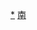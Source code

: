 {{navbox
| name   = 臺南公路網
| title  =[[臺南市|台南]][[臺南市交通#公路|公路網]]
| above = 
| abovestyle = 
| style  = width:100%;
| state  = collapsed

| group1 = [[中華民國國道|高速公路]]
|  list1 = {{Navbox subgroup
|  group1 = 南北向
|   list1 = {{Jct|country=TWN|NH|1}}・{{Jct|country=TWN|NH|3}}・[[File:TWHW7.svg|20px]][[國道七號 (中華民國)|<span style="color:#888888;">國道七號</span>]]
|  group2 = 東西向
|   list2 = {{Jct|country=TWN|NH|8}}
}}

| group2 = [[台灣省道快速公路|快速公路]]
|  list2 = {{Navbox subgroup
|  group1 = 南北向
|   list1 = {{Jct|country=TWN|PH|61}}<small>（西部濱海快速公路）</small>
|  group2 = 東西向
|   list2 = {{Jct|country=TWN|PH|84}}・{{Jct|country=TWN|PH|86}}
}}

| group3 = [[中華民國快速道路|快速道路]]
|  list3 = {{Navbox subgroup
|  group1 =
|  list1 = [[臺南都會區北外環道路]]・[[新港社大道]]・[[永康創意設計園區北側聯外道路|<span style="color:#888888;">永康創意設計園區北側聯外道路</span>]]
}}

| group4 = [[臺灣省道|省道]]
|  list4 = {{Navbox subgroup
|  group1 = 
|   list1 = {{Jct|country=TWN|PH|1}}・{{Jct|country=TWN|PH|3}}・{{Jct|country=TWN|PH|17}}・{{Jct|country=TWN|PH|19}}・{{Jct|country=TWN|PH|20}}・[[File:TW PHW37.svg|20px]] [[台37線|<span style="color:#888888;">台37線</span>]]・{{Jct|country=TWN|PH|39}}
|  group2 = 支線
|   list2 = {{Jct|country=TWN|PH|17a}}・{{Jct|country=TWN|PH|17b}}・{{Jct|country=TWN|PH|19a}}・{{Jct|country=TWN|PH|20b}}
}}

| group5 = [[中華民國市道|市道]]
|  list5 =  {{Navbox subgroup
|  group1 = 
|   list1 = {{Jct|country=TWN|CH|165}}・{{Jct|country=TWN|CH|171}}・{{Jct|country=TWN|CH|172}}・{{Jct|country=TWN|CH|173}}・{{Jct|country=TWN|CH|174}}・{{Jct|country=TWN|CH|175}}・{{Jct|country=TWN|CH|176}}・{{Jct|country=TWN|CH|177}}・{{Jct|country=TWN|CH|178}}・{{Jct|country=TWN|CH|180}}・{{Jct|country=TWN|CH|182}}
|  group2 = 支線
|   list2 = {{Jct|country=TWN|CH|171a}}・{{Jct|country=TWN|CH|171b}}・{{Jct|country=TWN|CH|172a}}・{{Jct|country=TWN|CH|172b}}・{{Jct|country=TWN|CH|173a}}・{{Jct|country=TWN|CH|177a}}・{{Jct|country=TWN|CH|178a}}・{{Jct|country=TWN|CH|180a}}
}}

| group6 = [[台灣區道|區道]]
|  list6 = [[臺南市區道列表]]
| below =  重要道路詳見：[[模板:臺南市重要道路|臺南市重要道路]]
}}
<noinclude>
[[Category:台南市道路|*]]
[[Category:台灣街道模板|南]]
</noinclude>